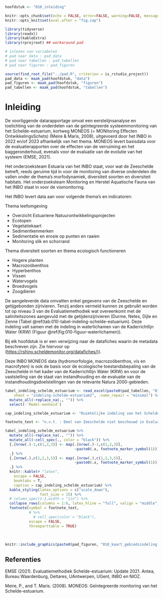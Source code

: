 
\mainmatter


```r

hoofdstuk <- "010_inleiding"

```

```r

knitr::opts_chunk$set(echo = FALSE, error=FALSE, warning=FALSE, message=FALSE, cache=FALSE)
knitr::opts_knit$set(eval.after = "fig.cap")

```

```r

library(tidyverse)
library(readxl)
library(kableExtra)
library(rprojroot) ## workaround pad
```

```r

# inlezen van variabelen
# pad naar data : pad_data
# pad naar tabellen : pad_tabellen
# pad naar figuren : pad_figuren

source(find_root_file("../pad.R", criterion = is_rstudio_project))
pad_data <- maak_pad(hoofdstuk, "data")
pad_figuren <- maak_pad(hoofdstuk, "figuren")
pad_tabellen <- maak_pad(hoofdstuk, "tabellen")

```

 
# Inleiding

De voorliggende datarapportage omvat een eerstelijnsanalyse en  toelichting van de onderdelen van de geïntegreerde systeemmonitoring van het Schelde-estuarium, kortweg MONEOS (= MONitoring Effecten OntwikkelingsSchets) (Meire & Maris, 2008), uitgevoerd door het INBO in 2022 en/of 2023 afhankelijk van het thema. MONEOS levert basisdata voor de evaluatierapporten over de effecten van de verruiming en het baggeronderhoud, evenals voor de evaluatie van de evolutie van het systeem (EMSE, 2021).

Het onderzoeksteam Estuaria van het INBO staat, voor wat de Zeeschelde betreft, reeds geruime tijd in voor de monitoring van diverse onderdelen die vallen onder de thema's morfodynamiek, diversiteit soorten en diversiteit habitats.
Het onderzoeksteam Monitoring en Herstel Aquatische Fauna van het INBO staat in voor de vismonitoring.

Het INBO levert data aan voor volgende thema's en indicatoren:

Thema leefomgeving 

-   Overzicht Estuariene Natuurontwikkelingsprojecten
-   Ecotopen
-   Vegetatiekaart
-   Sedimentkenmerken
-   Sedimentatie en erosie op punten en raaien
-   Monitoring slik en schorrand

Thema diversiteit soorten en thema ecologisch functioneren

-   Hogere planten
-   Macrozoöbenthos
-   Hyperbenthos
-   Vissen
-   Watervogels
-   Broedvogels
-   Zoogdieren


De aangeleverde data omvatten enkel gegevens van de Zeeschelde en getijgebonden zijrivieren.
Tenzij anders vermeld kunnen ze gebruikt worden tot op niveau 3 van de Evaluatiemethodiek wat overeenkomt met de saliniteitszones aangevuld met de getijdenzijrivieren (Durme, Netes, Dijle en Zenne (Tabel \@ref(tab:010-tabel-indeling-schelde-estuarium).
Deze indeling valt samen met de indeling in waterlichamen van de Kaderrichtlijn Water (KRW) (Figuur \@ref(fig:010-figuur-waterlichamen)).

Bij elk hoofdstuk is er een verwijzing naar de datafiches waarin de metadata beschreven zijn.
Zie hiervoor op ([https://rshiny.scheldemonitor.org/datafiches/)](https://rshiny.scheldemonitor.org/datafiches/)).

Deze INBO MONEOS data (hydromorfologie, macrozoöbenthos, vis en macrofyten) is ook de basis voor de ecologische toestandsbepaling van de Zeeschelde in het kader van de Kaderrichtlijn Water (KRW) en voor de vaststelling van de staat van instandhouding en de evaluatie van de instandhoudingsdoelstellingen van de relevante Natura 2000-gebieden.

```r

tabel_indeling_schelde_estuarium <- read_excel(paste0(pad_tabellen, "010_Inleiding_tabellen.xlsx"),
    sheet = "indeling-schelde-estuarium2", .name_repair = "minimal") %>%
  mutate_all(~replace_na(., "")) %>% 
  select(-`Model-eenheid`)

cap_indeling_schelde_estuarium <- "Ruimtelijke indeling van het Schelde-estuarium volgens de Evaluatie methodiek (EM), KRW en saliniteitszones."

footnote_text <- "n.v.t. : Deel van Zeeschelde niet beschouwd in Evaluatiemethodiek. Zou onderdeel kunnen worden van Z7. Ook wordt het traject Tijarm Merelbeke-Zwijnaarde (getijde Zeeschelde) niet gerekend tot Zeeschelde I in de KRW indeling. Dit zou beter wel deel worden van deze zone."

tabel_indeling_schelde_estuarium %>%
  mutate_all(~replace_na(., "")) %>% 
  mutate_all(~cell_spec(., color = "black")) %>% 
  {.[nrow(.)-1,c(1,2,3)] <- map(.[nrow(.)-1,c(1,2,3)],
                                ~paste0(.x, footnote_marker_symbol(1)))
  .} %>%
  {.[nrow(.),c(1,2,3,5)] <- map(.[nrow(.),c(1,2,3,5)],
                                ~paste0(.x, footnote_marker_symbol(1)))
  .} %>%
  knitr::kable(# "latex",
    escape = FALSE,
    booktabs = T,
    caption = cap_indeling_schelde_estuarium) %>%
  kable_styling(latex_options = c("scale_down"),
                font_size = 15) %>%
  # column_spec(1:3,width = "1in") %>%
  collapse_rows(columns = 1:6, latex_hline = "full", valign = "middle") %>%
  footnote(symbol = footnote_text,
           # %>%
             # cell_spec(color = "black"),
           escape = FALSE,
           threeparttable = TRUE)

```

<br/>

\newpage

```{=tex}
\begin{landscape}
```

```r

knitr::include_graphics(paste0(pad_figuren, "010_kaart_gebiedsindeling.png"))

```

```{=tex}
\end{landscape}
```
\newpage

## Referenties

EMSE (2021).
Evaluatiemethodiek Schelde-estuarium: Update 2021.
Antea, Bureau Waardenburg, Deltares, UAntwerpen, UGent, INBO en NIOZ.

Meire, P., and T.
Maris.
(2008).
MONEOS: Geïntegreerde monitoring van het Schelde-estuarium.

